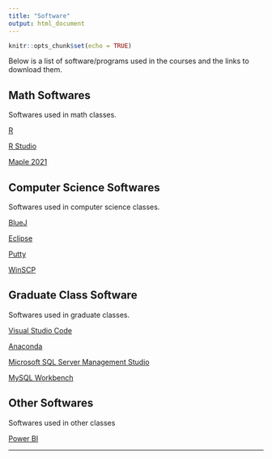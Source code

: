```yaml
---
title: "Software"
output: html_document
---
```


```r
knitr::opts_chunk$set(echo = TRUE)
```

Below is a list of software/programs used in the courses and the links to download them.


## Math Softwares

Softwares used in math classes.

[R](https://cran.r-project.org/)

[R Studio](https://www.rstudio.com/products/rstudio/download/#download)

[Maple 2021](https://www.maplesoft.com/downloads/SelectPlatform.aspx?hash=2A26EAEB2F5F965A2D718AD7F22829D1)

## Computer Science Softwares

Softwares used in computer science classes.

[BlueJ](https://www.bluej.org/)

[Eclipse](https://www.eclipse.org/eclipseide/)

[Putty](https://www.chiark.greenend.org.uk/~sgtatham/putty/)

[WinSCP](https://winscp.net/eng/index.php)

## Graduate Class Software

Softwares used in graduate classes.

[Visual Studio Code](https://code.visualstudio.com/)

[Anaconda](https://www.anaconda.com/)

[Microsoft SQL Server Management Studio](https://learn.microsoft.com/en-us/sql/ssms/download-sql-server-management-studio-ssms?view=sql-server-ver16)

[MySQL Workbench](http://www.mysql.com/products/workbench/)

## Other Softwares

Softwares used in other classes

[Power BI](https://www.microsoft.com/en-us/download/confirmation.aspx?id=58494)

__________
